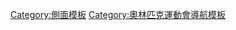 {{Sidebar
|name = Olympic Games sidebar
|title = [[奥林匹克运动会]]<br /><sup>{{lang-el|'''Ολυμπιακοί Αγώνες'''}}<br />{{lang-fr|'''Jeux olympiques'''}}<br />{{lang-en|'''Olympic Games'''}}</sup>
|imagestyle = padding-bottom:1.0em;
|image = [[File:Olympic rings without rims.svg|200px|奥林匹克五环]]
|headingstyle = border-top:1px solid #aaa;
|contentclass = hlist

<!--------------------------------------------------------->
|heading1 = 主要议题
|content1 = <!--Alphabetical:-->
* [[奥林匹克运动会申办|申办]]
* [[聯合抵制奧林匹克運動會列表|抵制]]
* [[奧林匹克運動會儀式|仪式]]
* [[奥林匹克宪章|宪章]]
* [[奥林匹克运动会主办城市列表|主办城市]]
* [[国际体育组织列表|体育组织]]
* [[国际奥林匹克委员会|国际奥委会]]
* [[奥林匹克运动会奖牌|奖牌]]
* [[奥林匹克运动会奖牌统计|奖牌统计]]
* [[奥林匹克运动会奖牌获得者列表|奖牌获得者]]
* [[奥林匹克运动会丑闻和争议|丑闻和争议]]
* [[皮埃爾·德·顧拜旦獎章|特殊奖章]]
* [[奥运会项目|项目]]
* [[奥林匹克五环|标志]]
* [[奧林匹克運動會火炬傳遞列表|火炬接力]]
* [[奥运会场馆列表|场馆]]

<!--------------------------------------------------------->
|heading2 = 运动会
|content2 =
* [[夏季奥林匹克运动会|夏季]]
* [[冬季奥林匹克运动会|冬季]]

* [[夏季青年奥林匹克运动会|夏季青奧]]
* [[冬季青年奥林匹克运动会|冬季青奧]]

* [[夏季帕拉林匹克運動會|夏季残奥]]
* [[冬季帕拉林匹克運動會|冬季残奥]]

* [[聽障奧林匹克運動會|夏季听奥]]
* [[聽障奧林匹克運動會#比賽項目#冬季運動項目|冬季听奥]]

* [[特殊奧林匹克運動會|特殊奧運]]

* [[泛美运动会|泛美]]
* [[非洲运动会|非洲]]
* [[亚洲运动会|亚洲]]
* [[歐洲運動會|欧洲]]
* [[太平洋運動會|太平洋]]

* [[古代奥林匹克运动会|古代]]
* [[屆間運動會|屆間]]
<!--------------------------------------------------------->
|heading3 = 格言
|content3 =
*'''更快、更高、更強 —— 更团结'''

*（Faster, Higher, Stronger - Together）
|navbarstyle = border-top:1px solid #aaa;

}}<noinclude>
[[Category:側面模板]]
[[Category:奧林匹克運動會導航模板]]
</noinclude>